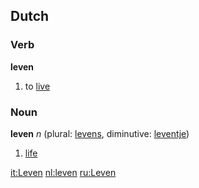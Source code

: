 == Dutch ==
===Verb===
'''leven'''

# to [[live]]

===Noun===
'''leven''' ''n'' (plural: [[leven|levens]], diminutive: [[leven|leventje]])

#[[life]]

[[it:Leven]]
[[nl:leven]]
[[ru:Leven]]